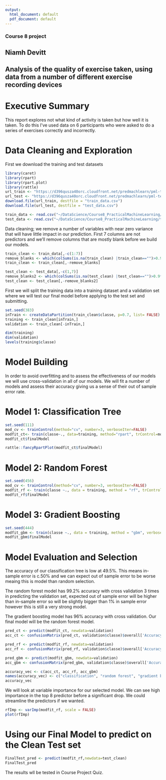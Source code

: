 ```yaml
---
output:
  html_document: default
  pdf_document: default
---
```

### Course 8 project
## Niamh Devitt

## Analysis of the quality of exercise taken, using data from a number of different exercise recording devices

# Executive Summary 
This report explores not what kind of activity is taken but how well it is taken. To do this I've used data on 6 participants who were asked to do a series of exercises correctly and incorrectly.


# Data Cleaning and Exploration

First we download the training and test datasets
```r
library(caret)
library(rpart)
library(rpart.plot)
library(rattle)
url_train <- "https://d396qusza40orc.cloudfront.net/predmachlearn/pml-training.csv"
url_test <- "https://d396qusza40orc.cloudfront.net/predmachlearn/pml-testing.csv"
download.file(url_train, destfile = "train_data.csv")
download.file(url_test, destfile = "test_data.csv")

train_data <- read.csv("~/DataScience/Course8_PracticalMachineLearning/train_data.csv")
test_data <- read.csv("~/DataScience/Course8_PracticalMachineLearning/test_data.csv")
```

Data cleaning; we remove a number of variables with near zero variance that will have little impact in our prediction. First 7 columns are not predictors and we'll remove columns that are mostly blank before we build our models.

```r
train_clean <- train_data[,-c(1:7)]
remove_blanks <- which(colSums(is.na(train_clean) |train_clean=="")>0.9*dim(train_clean)[1]) 
train_clean <- train_clean[,-remove_blanks]

test_clean <- test_data[,-c(1,7)]
remove_blanks2 <- which(colSums(is.na(test_clean) |test_clean=="")>0.9*dim(test_clean)[1]) 
test_clean <- test_clean[,-remove_blanks2]

```

First we will split the training data into a training dataset and a validation set where we will test our final model before applying to the test set and submitting.

```r
set.seed(383)
inTrain <- createDataPartition(train_clean$classe, p=0.7, list= FALSE)
training <- train_clean[inTrain,]
validation <- train_clean[-inTrain,]

dim(training)
dim(validation)
levels(training$classe)
```

# Model Building

In order to avoid overfitting and to assess the effectiveness of our models we will use cross-validation in all of our models. We will fit a number of models and assess their accuracy giving us a sense of their out of sample error rate.

# Model 1: Classification Tree
```r
set.seed(111)
mod_cv <- trainControl(method="cv", number=3, verboseIter=FALSE)
modfit_ct<- train(classe~., data=training, method="rpart", trControl=mod_cv)
modfit_ct$finalModel

rattle::fancyRpartPlot(modfit_ct$finalModel)
```

# Model 2: Random Forest
```r
set.seed(456)
mod_cv <- trainControl(method="cv", number=3, verboseIter=FALSE)
modfit_rf <- train(classe ~., data = training, method = "rf", trControl = mod_cv)
modfit_rf$finalModel
```

# Model 3: Gradient Boosting

```r
set.seed(444)
modfit_gbm <- train(classe ~., data = training, method = "gbm", verbose=FALSE, trControl = mod_cv)
modfit_gbm$finalModel
```


# Model Evaluation and Selection

The accuracy of our classification tree is low at 49.5%. This means in-sample error is c.50% and we can expect out of sample error to be worse meaing this is model than random selection.

The random forest model has 99.2% accuracy with cross validation 3 times in predicting the validation set, expected out of sample error will be higher than in-sample error so will be slightly bigger than 1% in sample error however this is still a very strong model.

The gradient boosting model has 96% accuracy with cross validation. Our final model will be the random forest model.

```r
pred_ct <- predict(modfit_ct, newdata=validation)
acc_ct <- confusionMatrix(pred_ct, validation$classe)$overall['Accuracy']

pred_rf <- predict(modfit_rf, newdata=validation)
acc_rf <- confusionMatrix(pred_rf, validation$classe)$overall['Accuracy']

pred_gbm <- predict(modfit_gbm, newdata=validation)
acc_gbm <- confusionMatrix(pred_gbm, validation$classe)$overall['Accuracy']

accuracy_vec <- c(acc_ct, acc_rf, acc_gbm)
names(accuracy_vec) <- c("classification", "random forest", "gradient boost")
accuracy_vec
```

We will look at variable importance for our selected model. We can see high importance in the top 8 predictor before a significant drop. We could streamline the predictors if we wanted.

```r
rfImp <- varImp(modfit_rf, scale = FALSE)
plot(rfImp)
```

# Using our Final Model to predict on the Clean Test set
```r
FinalTest_pred <- predict(modfit_rf,newdata=test_clean)
FinalTest_pred
```
The results wll be tested in Course Project Quiz.